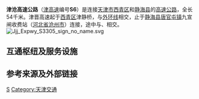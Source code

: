 {{unreferenced|time=2016-07-09T09:04:37+00:00}}
{{中国高速公路信息框
| 省名 = Tianjin
| 编号 = S6
| 省名2 = PTH
| 编号2 = S3305
| 名称 = 津沧高速公路
| 地圖 = 
| 路線簡稱 = 津沧
| 最近通車日期 = 
| 规划总里程 = 54
| 起點 = [[天津市|天津市]][[西青区|西青区]]津静桥
| 終點 = [[天津市|天津市]][[静海县|静海县]][[唐官屯镇|唐官屯镇]]
| 出口處數 = 8
| 服务区数 = 1
}}
'''津沧高速公路'''（[[天津高速公路|津高速]]编号'''S6'''）是连接[[天津市|天津市]][[西青区|西青区]]和[[静海县|静海县]]的[[高速公路|高速公路]]，全长54千米。津晋高速起于[[西青区|西青区]]津静桥，与[[外环线|外环线]]相交，止于[[静海县|静海县]][[唐官屯镇|唐官屯镇]]九宣闸收费站（[[河北省|河北省]][[沧州市|沧州市]]）连接{{China Expwy Name|G2}}，途中与{{China Expwy Name|G0211}}、{{China Expwy Name|G18}}相交。
[[File:Jjj_Expwy_S3305_sign_no_name.svg|right]]

==互通枢纽及服务设施==
{{Start expwy exit box|place=1}}
{{Expwy exit item|place=[[天津市|天津市]]<br />[[西青区|西青区]]|place rows=4|state=U|type=H|index=|name=津静公路立交|dist start=|road connection={{中国省道名|113|外环西路}}|comment=暂缓开通}}
{{Expwy exit item|state=U|type=T|index=|name=津静主线收费站|dist start=|road connection=|comment=暂缓开通}}
{{Expwy exit item|type=H|index=|name=张家窝互通|dist start=|road connection={{China Expwy Name|S50|[[津晋高速公路|津晋高速公路]]|P=Tianjin}}|comment=暂时为起点}}
{{Expwy exit item|type=E|index=|name=津涞|dist start=|road connection={{中国省道名|228}}<br>{{中国省道名|109|津涞公路}}|comment=}}
{{Expwy exit item|place=[[天津市|天津市]]<br />[[静海区|静海区]]|place rows=6|type=E|index=|name=前毕庄|dist start=|road connection={{中国省道名|380|静海北环线}}|comment=}}
{{Expwy exit item|state=U|type=E|index=|name=|dist start=|road connection=|comment=}}
{{Expwy exit item|type=E|index=|name=静王路|dist start=|road connection={{中国省道名|380|静海南环线}}|comment=}}
{{Expwy exit item|type=H|index=|name=王官屯互通|dist start=|road connection={{China Expwy Name|G0211|}}|comment=}}
{{Expwy exit item|type=E|index=|name=唐官屯|dist start=|road connection={{中国省道名|246|静青线}}|comment=}}
{{Expwy exit item|type=E|index=|name=|dist start=|road connection={{China Expwy Name|G3|[[京沪高速公路|京沪高速]]|L1=G2}}|comment=}}
{{End expwy exit box|place=1}}

== 参考来源及外部链接 ==
{{reflist}}


{{天津市高速公路}}
{{天津公路交通}}

[[Category:天津市高速公路|S]]
[[Category:天津交通|Category:天津交通]]